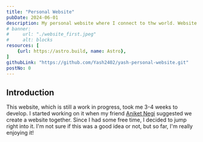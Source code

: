 ```yaml
---
title: "Personal Website"
pubDate: 2024-06-01
description: My personal website where I connect to thw world. Website where I share my thoughts, ideas and work. The website you are currently on!
# banner:
#     url: "./website_first.jpeg"
#     alt: blocks
resources: [
    {url: https://astro.build, name: Astro}, 
]
githubLink: "https://github.com/Yash2402/yash-personal-website.git"
postNo: 0
---
```

## Introduction
This website, which is still a work in progress, took me 3-4 weeks to develop. I started working on it when my friend [Aniket Negi](https://aniketnegi.com) 
suggested we create a website together. Since I had some free time, I decided to jump right into it. I'm not sure if this was a 
good idea or not, but so far, I'm really enjoying it!

